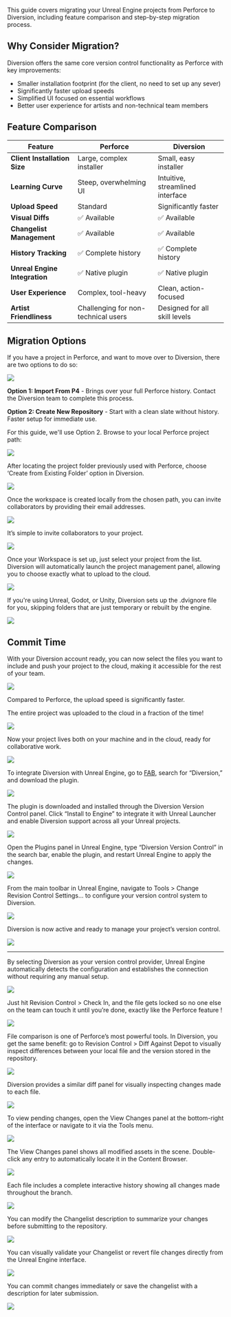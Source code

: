 This guide covers migrating your Unreal Engine projects from Perforce to Diversion, including feature comparison and step-by-step migration process.

## Why Consider Migration?

Diversion offers the same core version control functionality as Perforce with key improvements:
- Smaller installation footprint (for the client, no need to set up any sever)
- Significantly faster upload speeds  
- Simplified UI focused on essential workflows
- Better user experience for artists and non-technical team members

## Feature Comparison

| Feature | Perforce | Diversion |
|---------|----------|-----------|
| **Client Installation Size** | Large, complex installer | Small, easy installer |
| **Learning Curve** | Steep, overwhelming UI | Intuitive, streamlined interface |
| **Upload Speed** | Standard | Significantly faster |
| **Visual Diffs** | ✅ Available | ✅ Available |
| **Changelist Management** | ✅ Available | ✅ Available |
| **History Tracking** | ✅ Complete history | ✅ Complete history |
| **Unreal Engine Integration** | ✅ Native plugin | ✅ Native plugin |
| **User Experience** | Complex, tool-heavy | Clean, action-focused |
| **Artist Friendliness** | Challenging for non-technical users | Designed for all skill levels |


## Migration Options
If you have a project in Perforce, and want to move over to Diversion, there are two options to do so: 

![](/images/perforce_comparison/image5.png)

**Option 1: Import From P4** - Brings over your full Perforce history. Contact the Diversion team to complete this process.

**Option 2: Create New Repository** - Start with a clean slate without history. Faster setup for immediate use.

For this guide, we'll use Option 2. Browse to your local Perforce project path:

![](/images/perforce_comparison/image1.png)

After locating the project folder previously used with Perforce, choose ‘Create from Existing Folder’ option in Diversion.

![](/images/perforce_comparison/image48.png)

Once the workspace is created locally from the chosen path, you can invite collaborators by providing their email addresses.

![](/images/perforce_comparison/image6.png)

It’s simple to invite collaborators to your project.

![](/images/perforce_comparison/image54.png)

Once your Workspace is set up, just select your project from the list. Diversion will automatically launch the project management panel, allowing you to choose exactly what to upload to the cloud.

![](/images/perforce_comparison/image17.png)

If you're using Unreal, Godot, or Unity, Diversion sets up the .dvignore file for you, skipping folders that are just temporary or rebuilt by the engine.

![](/images/perforce_comparison/image11.png)

## Commit Time

With your Diversion account ready, you can now select the files you want to include and push your project to the cloud, making it accessible for the rest of your team.  

![](/images/perforce_comparison/image29.png)

Compared to Perforce, the upload speed is significantly faster.

The entire project was uploaded to the cloud in a fraction of the time!

![](/images/perforce_comparison/image19.png)

Now your project lives both on your machine and in the cloud, ready for collaborative work.

![](/images/perforce_comparison/image36.png)

To integrate Diversion with Unreal Engine, go to [FAB](https://www.fab.com), search for “Diversion,” and download the plugin.

![](/images/perforce_comparison/image42.png)

The plugin is downloaded and installed through the Diversion Version Control panel. Click “Install to Engine” to integrate it with Unreal Launcher and enable Diversion support across all your Unreal projects.

![](/images/perforce_comparison/image44.png)

Open the Plugins panel in Unreal Engine, type “Diversion Version Control” in the search bar, enable the plugin, and restart Unreal Engine to apply the changes.

![](/images/perforce_comparison/image20.png)

From the main toolbar in Unreal Engine, navigate to Tools > Change Revision Control Settings… to configure your version control system to Diversion.

![](/images/perforce_comparison/image7.png)

Diversion is now active and ready to manage your project’s version control.

![](/images/perforce_comparison/image21.png)

---

By selecting Diversion as your version control provider, Unreal Engine automatically detects the configuration and establishes the connection without requiring any manual setup.

![](/images/perforce_comparison/image12.png)

Just hit Revision Control > Check In, and the file gets locked so no one else on the team can touch it until you’re done, exactly like the Perforce feature !

![](/images/perforce_comparison/image33.png)

File comparison is one of Perforce’s most powerful tools. In Diversion, you get the same benefit: go to Revision Control > Diff Against Depot to visually inspect differences between your local file and the version stored in the repository.

![](/images/perforce_comparison/image22.png)

Diversion provides a similar diff panel for visually inspecting changes made to each file.

![](/images/perforce_comparison/image9.png)

To view pending changes, open the View Changes panel at the bottom-right of the interface or navigate to it via the Tools menu.

![](/images/perforce_comparison/image18.png)

The View Changes panel shows all modified assets in the scene. Double-click any entry to automatically locate it in the Content Browser.

![](/images/perforce_comparison/image53.png)

Each file includes a complete interactive history showing all changes made throughout the branch.

![](/images/perforce_comparison/image37.png)

You can modify the Changelist description to summarize your changes before submitting to the repository.

![](/images/perforce_comparison/image25.png)

You can visually validate your Changelist or revert file changes directly from the Unreal Engine interface.

![](/images/perforce_comparison/image2.png)

You can commit changes immediately or save the changelist with a description for later submission.

![](/images/perforce_comparison/image35.png)

